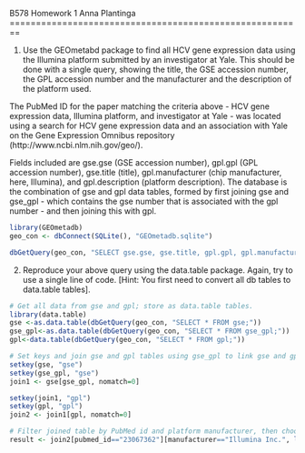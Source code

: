 B578 Homework 1 
Anna Plantinga
========================================================

1. Use the GEOmetabd package to find all HCV gene expression data using the Illumina platform submitted by an investigator at Yale. This should be done with a single query, showing the title, the GSE accession number, the GPL accession number and the manufacturer and the description of the platform used.

The PubMed ID for the paper matching the criteria above - HCV gene expression data, Illumina platform, and investigator at Yale - was located using a search for HCV gene expression data and an association with Yale on the Gene Expression Omnibus repository (http://www.ncbi.nlm.nih.gov/geo/). 

Fields included are gse.gse (GSE accession number), gpl.gpl (GPL accession number), gse.title (title), gpl.manufacturer (chip manufacturer, here, Illumina), and gpl.description (platform description). The database is the combination of gse and gpl data tables, formed by first joining gse and gse_gpl - which contains the gse number that is associated with the gpl number - and then joining this with gpl.

```r
library(GEOmetadb)
geo_con <- dbConnect(SQLite(), "GEOmetadb.sqlite")
```

```r
dbGetQuery(geo_con, "SELECT gse.gse, gse.title, gpl.gpl, gpl.manufacturer, gpl.description FROM (gse JOIN gse_gpl ON gse.gse=gse_gpl.gse) j JOIN gpl ON j.gpl=gpl.gpl WHERE gpl.manufacturer='Illumina Inc.' AND gse.pubmed_id='23067362';" )
```


2. Reproduce your above query using the data.table package. Again, try to use a single line of code. [Hint: You first need to convert all db tables to data.table tables].

```r
# Get all data from gse and gpl; store as data.table tables.
library(data.table)
gse <-as.data.table(dbGetQuery(geo_con, "SELECT * FROM gse;"))
gse_gpl<-as.data.table(dbGetQuery(geo_con, "SELECT * FROM gse_gpl;"))
gpl<-data.table(dbGetQuery(geo_con, "SELECT * FROM gpl;"))

# Set keys and join gse and gpl tables using gse_gpl to link gse and gpl IDs. 
setkey(gse, "gse")
setkey(gse_gpl, "gse")
join1 <- gse[gse_gpl, nomatch=0]

setkey(join1, "gpl")
setkey(gpl, "gpl")
join2 <- join1[gpl, nomatch=0]

# Filter joined table by PubMed id and platform manufacturer, then choose selected columns, as specified above. Print the result. 
result <- join2[pubmed_id=="23067362"][manufacturer=="Illumina Inc.", list(gse,title,gpl,manufacturer,description)]; result
``` 

